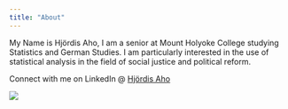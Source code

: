 ```yaml
---
title: "About"
---
```


My Name is Hjördis Aho, I am a senior at Mount Holyoke College studying Statistics and German Studies. I am particularly interested in the use of statistical analysis in the field of social justice and political reform.

Connect with me on LinkedIn \@ [Hjördis Aho](https://www.linkedin.com/in/hj%C3%B6rdis-aho-174497304/)


![](IMG_0438.jpg)
